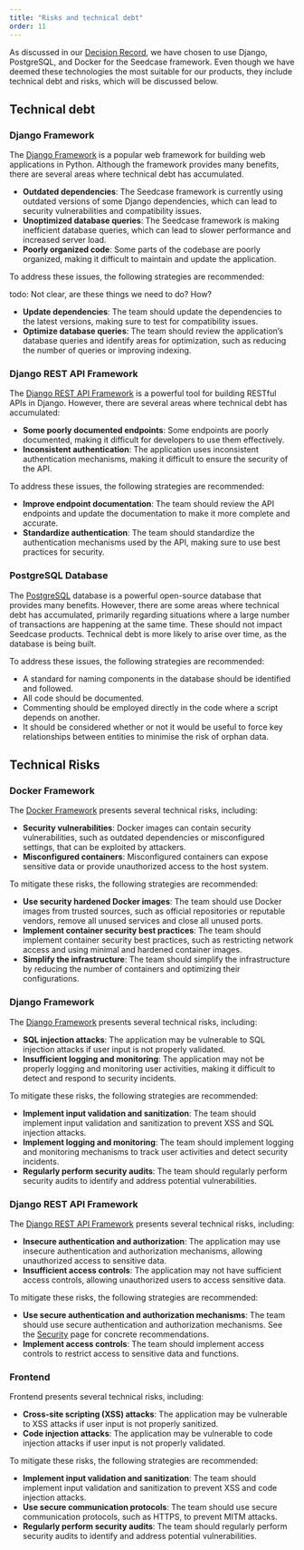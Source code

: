 ```yaml
---
title: "Risks and technical debt"
order: 11
---
```


As discussed in our [Decision
Record](https://decisions.seedcase-project.org), we have chosen to use
Django, PostgreSQL, and Docker for the Seedcase framework. Even though
we have deemed these technologies the most suitable for our products,
they include technical debt and risks, which will be discussed below.

## Technical debt

### Django Framework

The [Django Framework](https://www.djangoproject.com) is a popular web
framework for building web applications in Python. Although the
framework provides many benefits, there are several areas where
technical debt has accumulated.

-   **Outdated dependencies**: The Seedcase framework is currently using
    outdated versions of some Django dependencies, which can lead to
    security vulnerabilities and compatibility issues.
-   **Unoptimized database queries**: The Seedcase framework is making
    inefficient database queries, which can lead to slower performance
    and increased server load.
-   **Poorly organized code**: Some parts of the codebase are poorly
    organized, making it difficult to maintain and update the
    application.

To address these issues, the following strategies are recommended:

todo: Not clear, are these things we need to do? How?

-   **Update dependencies**: The team should update the dependencies to
    the latest versions, making sure to test for compatibility issues.
-   **Optimize database queries**: The team should review the
    application's database queries and identify areas for optimization,
    such as reducing the number of queries or improving indexing.

### Django REST API Framework

The [Django REST API Framework](https://www.django-rest-framework.org)
is a powerful tool for building RESTful APIs in Django. However, there
are several areas where technical debt has accumulated:

-   **Some poorly documented endpoints**: Some endpoints are poorly
    documented, making it difficult for developers to use them
    effectively.
-   **Inconsistent authentication**: The application uses inconsistent
    authentication mechanisms, making it difficult to ensure the
    security of the API.

To address these issues, the following strategies are recommended:

-   **Improve endpoint documentation**: The team should review the API
    endpoints and update the documentation to make it more complete and
    accurate.
-   **Standardize authentication**: The team should standardize the
    authentication mechanisms used by the API, making sure to use best
    practices for security.

### PostgreSQL Database

The [PostgreSQL](https://www.postgresql.org) database is a powerful
open-source database that provides many benefits. However, there are
some areas where technical debt has accumulated, primarily regarding
situations where a large number of transactions are happening at the
same time. These should not impact Seedcase products. Technical debt is
more likely to arise over time, as the database is being built.

To address these issues, the following strategies are recommended:

-   A standard for naming components in the database should be
    identified and followed.
-   All code should be documented.
-   Commenting should be employed directly in the code where a script
    depends on another.
-   It should be considered whether or not it would be useful to force
    key relationships between entities to minimise the risk of orphan
    data.

## Technical Risks

### Docker Framework

The [Docker Framework](https://www.docker.com) presents several
technical risks, including:

-   **Security vulnerabilities**: Docker images can contain security
    vulnerabilities, such as outdated dependencies or misconfigured
    settings, that can be exploited by attackers.
-   **Misconfigured containers**: Misconfigured containers can expose
    sensitive data or provide unauthorized access to the host system.

To mitigate these risks, the following strategies are recommended:

-   **Use security hardened Docker images**: The team should use Docker
    images from trusted sources, such as official repositories or
    reputable vendors, remove all unused services and close all unused
    ports.
-   **Implement container security best practices**: The team should
    implement container security best practices, such as restricting
    network access and using minimal and hardened container images.
-   **Simplify the infrastructure**: The team should simplify the
    infrastructure by reducing the number of containers and optimizing
    their configurations.

### Django Framework

The [Django Framework](https://www.djangoproject.com) presents several
technical risks, including:

-   **SQL injection attacks**: The application may be vulnerable to SQL
    injection attacks if user input is not properly validated.
-   **Insufficient logging and monitoring**: The application may not be
    properly logging and monitoring user activities, making it difficult
    to detect and respond to security incidents.

To mitigate these risks, the following strategies are recommended:

-   **Implement input validation and sanitization**: The team should
    implement input validation and sanitization to prevent XSS and SQL
    injection attacks.
-   **Implement logging and monitoring**: The team should implement
    logging and monitoring mechanisms to track user activities and
    detect security incidents.
-   **Regularly perform security audits**: The team should regularly
    perform security audits to identify and address potential
    vulnerabilities.

### Django REST API Framework

The [Django REST API Framework](https://www.django-rest-framework.org)
presents several technical risks, including:

-   **Insecure authentication and authorization**: The application may
    use insecure authentication and authorization mechanisms, allowing
    unauthorized access to sensitive data.
-   **Insufficient access controls**: The application may not have
    sufficient access controls, allowing unauthorized users to access
    sensitive data.

To mitigate these risks, the following strategies are recommended:

<!-- TODO: Insert real link to sprout/security -->

-   **Use secure authentication and authorization mechanisms**: The team
    should use secure authentication and authorization mechanisms. See
    the [Security]() page for concrete recommendations.
-   **Implement access controls**: The team should implement access
    controls to restrict access to sensitive data and functions.

### Frontend

Frontend presents several technical risks, including:

-   **Cross-site scripting (XSS) attacks**: The application may be
    vulnerable to XSS attacks if user input is not properly sanitized.
-   **Code injection attacks**: The application may be vulnerable to
    code injection attacks if user input is not properly validated.

To mitigate these risks, the following strategies are recommended:

-   **Implement input validation and sanitization**: The team should
    implement input validation and sanitization to prevent XSS and code
    injection attacks.
-   **Use secure communication protocols**: The team should use secure
    communication protocols, such as HTTPS, to prevent MITM attacks.
-   **Regularly perform security audits**: The team should regularly
    perform security audits to identify and address potential
    vulnerabilities.

